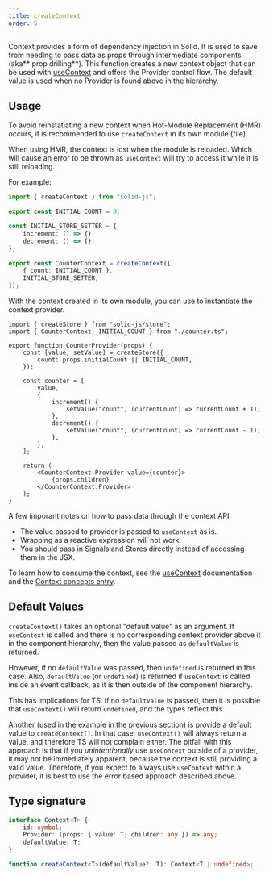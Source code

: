 ```yaml
---
title: createContext
order: 5
---
```


Context provides a form of dependency injection in Solid.
It is used to save from needing to pass data as props through intermediate components (aka** prop drilling**).
This function creates a new context object that can be used with [useContext](/reference/component-apis/use-context) and offers the Provider control flow.
The default value is used when no Provider is found above in the hierarchy.

## Usage

To avoid reinstatiating a new context when Hot-Module Replacement (HMR) occurs, it is recommended to use `createContext` in its own module (file).

<Callout type="danger" title="Hot-Module Replacement">

When using HMR, the context is lost when the module is reloaded. Which will cause an error to be thrown as `useContext` will try to access it while it is still reloading.

</Callout>

For example:

```ts title="/context/counter.ts"
import { createContext } from "solid-js";

export const INITIAL_COUNT = 0;

const INITIAL_STORE_SETTER = {
	increment: () => {},
	decrement: () => {},
};

export const CounterContext = createContext([
	{ count: INITIAL_COUNT },
	INITIAL_STORE_SETTER,
]);
```

With the context created in its own module, you can use to instantiate the context provider.

```tsx title="/context/counter-component.tsx"
import { createStore } from "solid-js/store";
import { CounterContext, INITIAL_COUNT } from "./counter.ts";

export function CounterProvider(props) {
	const [value, setValue] = createStore({
		count: props.initialCount || INITIAL_COUNT,
	});

	const counter = [
		value,
		{
			increment() {
				setValue("count", (currentCount) => currentCount + 1);
			},
			decrement() {
				setValue("count", (currentCount) => currentCount - 1);
			},
		},
	];

	return (
		<CounterContext.Provider value={counter}>
			{props.children}
		</CounterContext.Provider>
	);
}
```

A few imporant notes on how to pass data through the context API:

- The value passed to provider is passed to `useContext` as is.
- Wrapping as a reactive expression will not work.
- You should pass in Signals and Stores directly instead of accessing them in the JSX.

To learn how to consume the context, see the [useContext](/reference/component-apis/use-context) documentation and the [Context concepts entry](/concepts/context).

## Default Values

`createContext()` takes an optional "default value" as an argument.
If `useContext` is called and there is no corresponding context provider above it in the component hierarchy, then the value passed as `defaultValue` is returned.

However, if no `defaultValue` was passed, then `undefined` is returned in this case.
Also, `defaultValue` (or `undefined`) is returned if `useContext` is called inside an event callback, as it is then outside of the component hierarchy.

This has implications for TS.
If no `defaultValue` is passed, then it is possible that `useContext()` will return `undefined`, and the types reflect this.

Another (used in the example in the previous section) is provide a default value to `createContext()`.
In that case, `useContext()` will always return a value, and therefore TS will not complain either.
The pitfall with this approach is that if you _unintentionally_ use `useContext` outside of a provider, it may not be immediately apparent, because the context is still providing a valid value.
Therefore, if you expect to always use `useContext` within a provider, it is best to use the error based approach described above.

## Type signature

```ts
interface Context<T> {
	id: symbol;
	Provider: (props: { value: T; children: any }) => any;
	defaultValue: T;
}

function createContext<T>(defaultValue?: T): Context<T | undefined>;
```
